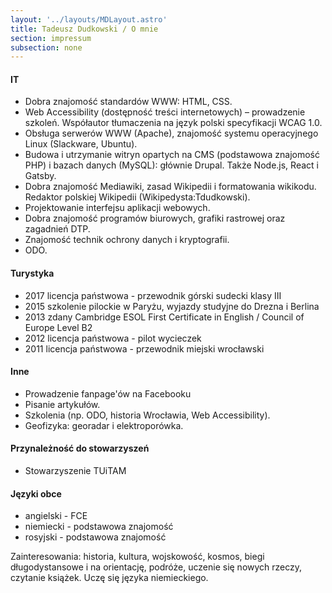 ```yaml
---
layout: '../layouts/MDLayout.astro'
title: Tadeusz Dudkowski / O mnie
section: impressum
subsection: none
---
```


#### IT

 - Dobra znajomość standardów WWW: HTML, CSS.
 - Web Accessibility (dostępność treści internetowych) – prowadzenie szkoleń. Współautor tłumaczenia na język polski specyfikacji WCAG 1.0.
 - Obsługa serwerów WWW (Apache), znajomość systemu operacyjnego Linux (Slackware, Ubuntu).
 - Budowa i utrzymanie witryn opartych na CMS (podstawowa znajomość PHP) i bazach danych (MySQL): głównie Drupal. Także Node.js, React i Gatsby.
 - Dobra znajomość Mediawiki, zasad Wikipedii i formatowania wikikodu. Redaktor polskiej Wikipedii (Wikipedysta:Tdudkowski).
 - Projektowanie interfejsu aplikacji webowych.
 - Dobra znajomość programów biurowych, grafiki rastrowej oraz zagadnień DTP.
 - Znajomość technik ochrony danych i kryptografii.
 - ODO.

#### Turystyka

 - 2017 licencja państwowa - przewodnik górski sudecki klasy III
 - 2015 szkolenie pilockie w Paryżu, wyjazdy studyjne do Drezna i Berlina
 - 2013 zdany Cambridge ESOL First Certificate in English / Council of Europe Level B2
 - 2012 licencja państwowa - pilot wycieczek
 - 2011 licencja państwowa - przewodnik miejski wrocławski

#### Inne

 - Prowadzenie fanpage'ów na Facebooku
 - Pisanie artykułów.
 - Szkolenia (np. ODO, historia Wrocławia, Web Accessibility).
 - Geofizyka: georadar i elektroporówka.
 
#### Przynależność do stowarzyszeń

 - Stowarzyszenie TUiTAM

#### Języki obce

 - angielski - FCE
 - niemiecki - podstawowa znajomość
 - rosyjski - podstawowa znajomość

Zainteresowania: historia, kultura, wojskowość, kosmos, biegi długodystansowe i na orientację, podróże, uczenie się nowych rzeczy, czytanie książek. Uczę się języka niemieckiego.